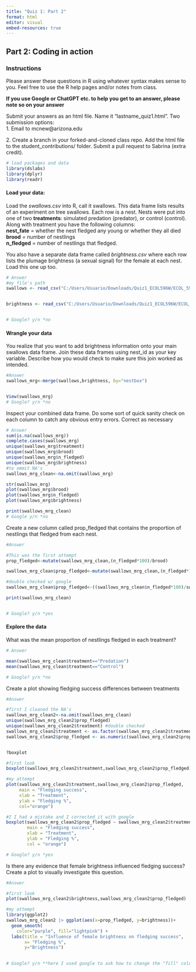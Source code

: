 ```yaml
---
title: "Quiz 1: Part 2"
format: html
editor: visual
embed-resources: true
---
```


## Part 2: Coding in action

### Instructions

Please answer these questions in R using whatever syntax makes sense to you. Feel free to use the R help pages and/or notes from class.

**If you use Google or ChatGPT etc. to help you get to an answer, please note so on your answer**

Submit your answers as an html file. Name it "lastname_quiz1.html". Two submission options:\
1. Email to mcnew\@arizona.edu

2\. Create a branch in your forked-and-cloned class repo. Add the html file to the student_contributions/ folder. Submit a pull request to Sabrina (extra credit).

```r
# load packages and data 
library(dslabs)
library(dplyr)
library(readr)
```

#### Load your data:

Load the *swallows.csv* into R, call it swallows. This data frame lists results of an experiment on tree swallows. Each row is a nest. Nests were put into one of two **treatments**: simulated predation (predator), or control (control). Along with treatment you have the following columns:\
**nest_fate** = whether the nest fledged any young or whether they all died\
**brood** = number of nestlings\
**n_fledged** = number of nestlings that fledged.

You also have a separate data frame called *brightness.csv* where each row lists the plumage brightness (a sexual signal) for the female at each nest. Load this one up too.

```r
# Answer 
#my file's path
swallows <- read_csv("C:/Users/Usuario/Downloads/Quiz1_ECOL596W/ECOL_596W_2024/quiz/swallows.csv")


brightness <- read_csv("C:/Users/Usuario/Downloads/Quiz1_ECOL596W/ECOL_596W_2024/quiz/brightness.csv")


# Google? y/n *no
```

#### Wrangle your data

You realize that you want to add brightness information onto your main swallows data frame. Join these data frames using nest_id as your key variable. Describe how you would check to make sure this join worked as intended.

```r
#Answer
swallows_mrg<-merge(swallows,brightness, by="nestbox")


View(swallows_mrg)
# Google? y/n *no
```

Inspect your combined data frame. Do some sort of quick sanity check on each column to catch any obvious entry errors. Correct as necessary

```r
# Answer
sum(is.na(swallows_mrg))
complete.cases(swallows_mrg)
unique(swallows_mrg$treatment)
unique(swallows_mrg$brood)
unique(swallows_mrg$n_fledged)
unique(swallows_mrg$brightness)
#to ommit NA's
swallows_mrg_clean<-na.omit(swallows_mrg)

str(swallows_mrg)
plot(swallows_mrg$brood)
plot(swallows_mrg$n_fledged)
plot(swallows_mrg$brightness)

print(swallows_mrg_clean)
# Google y/n *no
```

Create a new column called prop_fledged that contains the proportion of nestlings that fledged from each nest.

```r
#Answer

#This was the first attempt
prop_fledged<-mutate(swallows_mrg_clean,(n_fledged*100)/brood)

swallows_mrg_clean$prop_fledged<-mutate(swallows_mrg_clean,(n_fledged*100)/brood)

#double checked w/ google
swallows_mrg_clean$prop_fledged<-((swallows_mrg_clean$n_fledged*100)/swallows_mrg_clean$brood)

print(swallows_mrg_clean)


# Google? y/n *yes
```

#### Explore the data

What was the mean proportion of nestlings fledged in each treatment?

```r
# Answer 

mean(swallows_mrg_clean$treatment=="Predation")
mean(swallows_mrg_clean$treatment=="Control")

# Google? y/n *no
```

Create a plot showing fledging success differences between treatments

```r
#Answer

#first I cleaned the NA's
swallows_mrg_clean2<-na.omit(swallows_mrg_clean)
unique(swallows_mrg_clean2$prop_fledged)
unique(swallows_mrg_clean2$treatment) #double checked
swallows_mrg_clean2$treatment <- as.factor(swallows_mrg_clean2$treatment)
swallows_mrg_clean2$prop_fledged <- as.numeric(swallows_mrg_clean2$prop_fledged)


?boxplot        

#first look
boxplot(swallows_mrg_clean2$treatment,swallows_mrg_clean2$prop_fledged)

#my attempt
plot(swallows_mrg_clean2$treatment,swallows_mrg_clean2$prop_fledged, 
     main = "Fledging success",
     xlab = "Treatment",
     ylab = "Fledging %",
     col="orange")

#I I had a mistake and I corrected it with google
boxplot(swallows_mrg_clean2$prop_fledged ~ swallows_mrg_clean2$treatment,
        main = "Fledging success",
        xlab = "Treatment",
        ylab = "Fledging %",
        col = "orange")

# Google? y/n *yes
```

Is there any evidence that female brightness influenced fledging success? Create a plot to visually investigate this question.

```r
#Answer

#first look
plot(swallows_mrg_clean2$brightness,swallows_mrg_clean2$prop_fledged)

#my attempt
library(ggplot2)
swallows_mrg_clean2 |> ggplot(aes(x=prop_fledged, y=brightness))+
  geom_smooth(
    color="purple", fill="lightpink") +
  labs(title = "Influence of female brightness on fledging success",
       x= "Fledging %",
       y="Brightness") 
  

# Google? y/n **here I used google to ask how to change the "fill" color
```
